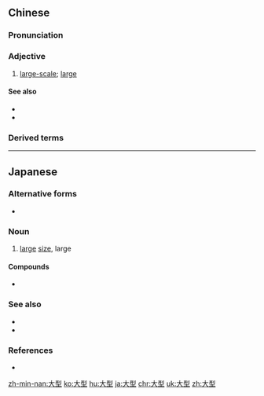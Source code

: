 ==Chinese==
{{zh-forms}}

===Pronunciation===
{{zh-pron
|m=dàxíng
|c=daai6 jing4
|ma=Zh-dàxíng.ogg
|cat=a
}}

===Adjective===
{{zh-adj}}

# {{lb|zh|attributive}} [[large-scale]]; [[large]]

====See also====
* {{zh-l|小型}}
* {{zh-l|中型}}

===Derived terms===
{{zh-der|大型軍艦}}

{{zh-cat|Elementary}}

----

==Japanese==
{{ja-kanjitab|おお|かた|k2=がた|yomi=kun}}

===Alternative forms===
* {{l/ja|大形}}

===Noun===
{{ja-noun|おおがた}}

# [[large]] [[size]], large

====Compounds====
* {{ja-r|大型株|おおがたかぶ|gloss=large-capital stock}}

===See also===
* {{ja-r|小型|こがた|gloss=small size}}
* {{ja-r|中型|ちゅうがた|gloss=medium size}}

===References===
* {{R:Shogakukan}}

[[zh-min-nan:大型]]
[[ko:大型]]
[[hu:大型]]
[[ja:大型]]
[[chr:大型]]
[[uk:大型]]
[[zh:大型]]